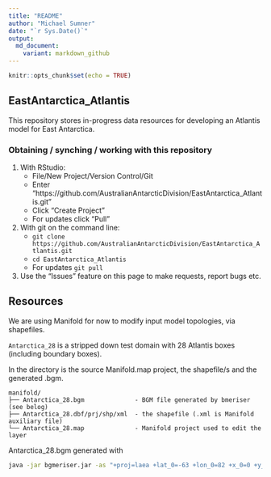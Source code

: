 ```yaml
---
title: "README"
author: "Michael Sumner"
date: "`r Sys.Date()`"
output:
  md_document:
    variant: markdown_github
---
```


```r
knitr::opts_chunk$set(echo = TRUE)
```

## EastAntarctica_Atlantis

This repository stores in-progress data resources for developing an Atlantis model for East Antarctica. 

### Obtaining / synching / working with this repository

1. With RStudio: 
    + File/New Project/Version Control/Git
    + Enter "https://github.com/AustralianAntarcticDivision/EastAntarctica_Atlantis.git"
    + Click "Create Project"
    + For updates click "Pull"
2. With git on the command line: 
    + `git clone https://github.com/AustralianAntarcticDivision/EastAntarctica_Atlantis.git`
    + `cd EastAntarctica_Atlantis`
    + For updates `git pull`
3. Use the "Issues" feature on this page to make requests, report bugs etc. 

## Resources

We are using Manifold for now to modify input model topologies, via shapefiles. 

`Antarctica_28` is a stripped down test domain with 28 Atlantis boxes (including boundary boxes). 

In the directory is the source Manifold.map project, the shapefile/s and the generated .bgm. 

```
manifold/
├── Antarctica_28.bgm              - BGM file generated by bmeriser (see belog)
├── Antarctica_28.dbf/prj/shp/xml  - the shapefile (.xml is Manifold auxiliary file)
└── Antarctica_28.map              - Manifold project used to edit the layer
```

Antarctica_28.bgm generated with 

```bash
java -jar bgmeriser.jar -as "+proj=laea +lat_0=-63 +lon_0=82 +x_0=0 +y_0=0 +datum=WGS84 +units=m +no_defs +ellps=WGS84"  Antarctica_28.shp
 ```
 
 
 